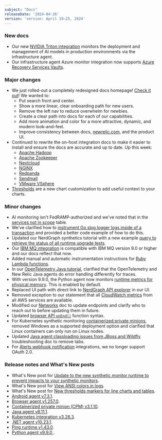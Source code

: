 ```yaml
---
subject: "Docs"
releaseDate: '2024-04-26'
version: 'version: April 19–25, 2024'
---
```


### New docs

* Our new [NVIDIA Triton integration](/docs/infrastructure/host-integrations/host-integrations-list/nvidia-triton-integration) monitors the deployment and management of AI models in production environments via the infrastructure agent.
* Our infrastructure agent Azure monitor integration now supports [Azure Recovery Services Vaults](/docs/infrastructure/microsoft-azure-integrations/azure-integrations-list/azure-recovery-services-vaults-monitoring-integration).

### Major changes

* We just rolled-out a completely redesigned docs homepage! [Check it out](https://docs.newrelic.com/)! We wanted to:
    * Put search front and center.
    * Show a more linear, clear onboarding path for new users.
    * Remove the left nav to reduce overwhelm for newbies.
    * Create a clear path into docs for each of our capabilities.
    * Add more animation and color for a more attractive, dynamic, and modern look-and-feel.
    * Improve consistency between docs, [newrelic.com](https://newrelic.com/), and the product UI.
* Continued to rewrite the on-host integration docs to make it easier to install and ensure the docs are accurate and up to date. Up this week:
    * [Apache Hadoop](/docs/infrastructure/host-integrations/host-integrations-list/apache-hadoop-monitoring-integration/)
    * [Apache Zookeeper](/docs/infrastructure/host-integrations/host-integrations-list/zookeeper-monitoring-integration/)
    * [Nextcloud](/docs/infrastructure/host-integrations/host-integrations-list/nextcloud-integration/)
    * [NGINX](/install/nginx/)
    * [Redpanda](/docs/infrastructure/host-integrations/host-integrations-list/redpanda-integration/)
    * [Sendmail](/docs/infrastructure/host-integrations/host-integrations-list/sendmail-monitoring-integration/)
    * [VMware VSphere](/install/vsphere/)
* [Thresholds](/docs/query-your-data/explore-query-data/use-charts/use-your-charts/#thresholds) are a new chart customization to add useful context to your charts.

### Minor changes

* AI monitoring isn't FedRAMP-authorized and we've noted that in the [services not in scope](/docs/security/security-privacy/compliance/certificates-standards-regulations/fedramp-moderate/#not-scope) table.
* We've clarified how to [instrument Go slog logger logs inside of a transaction](/docs/logs/logs-context/configure-logs-context-go) and provided a better code example of how to do this.
* Updated our NerdGraph synthetics tutorial with a new example [query to retrieve the status of all runtime upgrade tests](/docs/apis/nerdgraph/examples/nerdgraph-synthetics-tutorial/#query-runtime-upgrade-status).
* Our [IBM MQ integration](/install/ibm-mq/) is compatible with IBM MQ version 9.0 or higher and our docs reflect that now.
* Added manual and automatic instrumentation instructions for [Ruby Lambda functions](/docs/serverless-function-monitoring/aws-lambda-monitoring/enable-lambda-monitoring/enable-serverless-monitoring-aws-lambda-layerless/#ruby).
* In our [OpenTelemetry Java tutorial](/docs/more-integrations/open-source-telemetry-integrations/opentelemetry/get-started/opentelemetry-tutorial-java/#traces), clarified that the OpenTelemetry and New Relic Java agents do error handling differently for traces.
* With version 9.9.0, the Python agent now monitors [runtime metrics for physical memory](/docs/apm/agents/python-agent/configuration/python-agent-configuration/#runtime-metrics). This is enabled by default.
* Replaced UI path with direct link to [NerdGraph API explorer](/docs/apis/nerdgraph/get-started/nerdgraph-explorer/#set-up) in our UI.
* Removed exception to our statement that all [CloudWatch metrics](/docs/infrastructure/amazon-integrations/connect/aws-metric-stream) from all AWS services are available.
* Modified our [Networks](/docs/new-relic-solutions/get-started/networks) doc to update endpoints and clarify who to reach out to before updating them in future.
* Updated [browser API `onEnd()`](/docs/browser/new-relic-browser/browser-apis/onend) function syntax.
* For Kubernetes synthetic monitoring [containerized private minions](/docs/synthetics/synthetic-monitoring/private-locations/install-containerized-private-minions-cpms), removed Windows as a supported deployment option and clarified that Linux containers can only run on Linux nodes.
* Updated [Java agent classloading issues from JBoss and Wildfly](/docs/apm/agents/java-agent/troubleshooting/classloading-issues-from-jboss-and-wildfly) troubleshooting doc to remove tabs.
* For [Alerts webhook notification](/docs/alerts-applied-intelligence/notifications/notification-integrations/#set-webhook-destination) integrations, we no longer support OAuth 2.0.

### Release notes and What's New posts

* What's New post for [Update to the new synthetic monitor runtime to prevent impacts to your synthetic monitors](/whats-new/2024/04/whats-new-04-09-eol-synthetics-runtime-cpm).
* What's New post for [View ANSI colors in logs](/whats-new/2024/04/whats-new-04-19-ansi-color-codes-in-logs).
* What's New post for [New thresholds markers for line charts and tables](/whats-new/2024/04/whats-new-04-22-dashboard-thresholds).
* [Android agent v7.3.1](/docs/release-notes/mobile-release-notes/android-release-notes/android-731).
* [Browser agent v1.257.0](/docs/release-notes/new-relic-browser-release-notes/browser-agent-release-notes/browser-agent-v1.257.0/).
* [Containerized private minion (CPM) v3.1.10](/docs/release-notes/synthetics-release-notes/containerized-private-minions-release-notes/containerized-private-minion-cpm-3110).
* [Java agent v8.11.1](/docs/release-notes/agent-release-notes/java-release-notes/java-agent-8111).
* [Kubernetes integration v3.28.3](/docs/release-notes/infrastructure-release-notes/kubernetes-integration-release-notes/kubernetes-integration-3-28-3).
* [.NET agent v10.23.1](/docs/release-notes/agent-release-notes/net-release-notes/net-agent-10-23-1).
* [Ping runtime v1.43.0](/docs/release-notes/synthetics-release-notes/ping-runtime-release-notes/ping-runtime-1.43.0).
* [Python agent v9.9.0 ](/docs/release-notes/agent-release-notes/python-release-notes/python-agent-90900).





